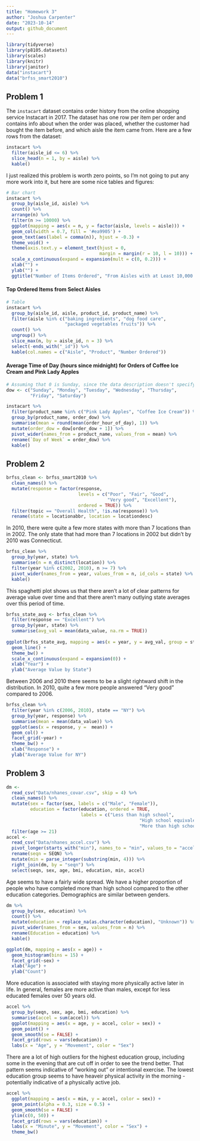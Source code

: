 ```yaml
---
title: "Homework 3"
author: "Joshua Carpenter"
date: "2023-10-14"
output: github_document
---
```


```r
library(tidyverse)
library(p8105.datasets)
library(scales)
library(knitr)
library(janitor)
data("instacart")
data("brfss_smart2010")
```

## Problem 1
The `instacart` dataset contains order history from the online shopping service Instacart in 2017. The dataset has one row per item per order and contains info about when the order was placed, whether the customer had bought the item before, and which aisle the item came from. Here are a few rows from the dataset:

```r
instacart %>%
  filter(aisle_id <= 6) %>%
  slice_head(n = 1, by = aisle) %>%
  kable()
```

I just realized this problem is worth zero points, so I'm not going to put any more work into it, but here are some nice tables and figures:
```r
# Bar chart
instacart %>%
  group_by(aisle_id, aisle) %>%
  count() %>%
  arrange(n) %>%
  filter(n >= 10000) %>%
  ggplot(mapping = aes(x = n, y = factor(aisle, levels = aisle))) +
  geom_col(width = 0.7, fill = '#ea9905') +
  geom_text(aes(label = comma(n)), hjust = -0.3) +
  theme_void() +
  theme(axis.text.y = element_text(hjust = 0, 
                                   margin = margin(r = 10, l = 10))) +
  scale_x_continuous(expand = expansion(mult = c(0, 0.2))) +
  xlab("") +
  ylab("") +
  ggtitle("Number of Items Ordered", "From Aisles with at Least 10,000 Orders")
```

#### Top Ordered Items from Select Aisles
```r
# Table
instacart %>%
  group_by(aisle_id, aisle, product_id, product_name) %>%
  filter(aisle %in% c("baking ingredients", "dog food care", 
                      "packaged vegetables fruits")) %>%
  count() %>%
  ungroup() %>%
  slice_max(n, by = aisle_id, n = 3) %>%
  select(-ends_with("_id")) %>%
  kable(col.names = c("Aisle", "Product", "Number Ordered"))
```

#### Average Time of Day (hours since midnight) for Orders of Coffee Ice Cream and Pink Lady Apples
```r
# Assuming that 0 is Sunday, since the data description doesn't specify
dow <- c("Sunday", "Monday", "Tuesday", "Wednesday", "Thursday", 
         "Friday", "Saturday")

instacart %>%
  filter(product_name %in% c("Pink Lady Apples", "Coffee Ice Cream")) %>%
  group_by(product_name, order_dow) %>%
  summarise(mean = round(mean(order_hour_of_day), 1)) %>%
  mutate(order_dow = dow[order_dow + 1]) %>%
  pivot_wider(names_from = product_name, values_from = mean) %>%
  rename(`Day of Week` = order_dow) %>%
  kable()
```

## Problem 2
```r
brfss_clean <- brfss_smart2010 %>%
  clean_names() %>%
  mutate(response = factor(response, 
                           levels = c("Poor", "Fair", "Good", 
                                      "Very good", "Excellent"),
                           ordered = TRUE)) %>%
  filter(topic == "Overall Health", !is.na(response)) %>%
  rename(state = locationabbr, location = locationdesc)
```

In 2010, there were quite a few more states with more than 7 locations than in 2002. The only state that had more than 7 locations in 2002 but didn't by 2010 was Connecticut.
```r
brfss_clean %>%
  group_by(year, state) %>%
  summarise(n = n_distinct(location)) %>%
  filter(year %in% c(2002, 2010), n >= 7) %>%
  pivot_wider(names_from = year, values_from = n, id_cols = state) %>%
  kable()
```

This spaghetti plot shows us that there aren't a lot of clear patterns for average value over time and that there aren't many outlying state averages over this period of time.
```r
brfss_state_avg <- brfss_clean %>%
  filter(response == "Excellent") %>%
  group_by(year, state) %>%
  summarise(avg_val = mean(data_value, na.rm = TRUE))
  
ggplot(brfss_state_avg, mapping = aes(x = year, y = avg_val, group = state)) +
  geom_line() +
  theme_bw() +
  scale_x_continuous(expand = expansion(0)) +
  xlab("Year") +
  ylab("Average Value by State")
```

Between 2006 and 2010 there seems to be a slight rightward shift in the distribution. In 2010, quite a few more people answered "Very good" compared to 2006.
```r
brfss_clean %>%
  filter(year %in% c(2006, 2010), state == "NY") %>%
  group_by(year, response) %>%
  summarise(mean = mean(data_value)) %>%
  ggplot(aes(x = response, y =  mean)) +
  geom_col() +
  facet_grid(~year) +
  theme_bw() +
  xlab("Response") +
  ylab("Average Value for NY")
```

## Problem 3
```r
dm <- 
  read_csv("Data/nhanes_covar.csv", skip = 4) %>%
  clean_names() %>%
  mutate(sex = factor(sex, labels = c("Male", "Female")),
         education = factor(education, ordered = TRUE,
                            labels = c("Less than high school",
                                                  "High school equivalent",
                                                  "More than high school"))) %>%
  filter(age >= 21)
accel <- 
  read_csv("Data/nhanes_accel.csv") %>%
  pivot_longer(starts_with("min"), names_to = "min", values_to = "accel") %>%
  rename(seqn = SEQN) %>%
  mutate(min = parse_integer(substring(min, 4))) %>%
  right_join(dm, by = "seqn") %>%
  select(seqn, sex, age, bmi, education, min, accel)
```

Age seems to have a fairly wide spread. We have a higher proportion of people who have completed more than high school compared to the other education categories. Demographics are similar between genders.
```r
dm %>%
  group_by(sex, education) %>%
  count() %>%
  mutate(education = replace_na(as.character(education), "Unknown")) %>%
  pivot_wider(names_from = sex, values_from = n) %>%
  rename(Education = education) %>%
  kable()

ggplot(dm, mapping = aes(x = age)) +
  geom_histogram(bins = 15) +
  facet_grid(~sex) +
  xlab("Age") +
  ylab("Count")
```

More education is associated with staying more physically active later in life. In general, females are more active than males, except for less educated females over 50 years old.
```r
accel %>%
  group_by(seqn, sex, age, bmi, education) %>%
  summarise(accel = sum(accel)) %>%
  ggplot(mapping = aes(x = age, y = accel, color = sex)) +
  geom_point() +
  geom_smooth(se = FALSE) +
  facet_grid(rows = vars(education)) +
  labs(x = "Age", y = "Movement", color = "Sex")
```

There are a lot of high outliers for the highest education group, including some in the evening that are cut off in order to see the trend better. That pattern seems indicative of "working out" or intentional exercise. The lowest education group seems to have heaveir physical activity in the morning - potentially indicative of a physically active job.
```r
accel %>%
  ggplot(mapping = aes(x = min, y = accel, color = sex)) +
  geom_point(alpha = 0.3, size = 0.5) +
  geom_smooth(se = FALSE) +
  ylim(c(0, 50)) +
  facet_grid(rows = vars(education)) +
  labs(x = "Minute", y = "Movement", color = "Sex") +
  theme_bw()
```

